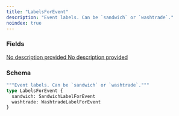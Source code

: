 ```yaml
---
title: "LabelsForEvent"
description: "Event labels. Can be `sandwich` or `washtrade`."
noindex: true
---
```


### Fields

<a href="/api-reference/types/sandwichlabelforevent">
  <ResponseField name="sandwich" type="SandwichLabelForEvent">
    No description provided
  </ResponseField>
</a>

<a href="/api-reference/types/washtradelabelforevent">
  <ResponseField name="washtrade" type="WashtradeLabelForEvent">
    No description provided
  </ResponseField>
</a>

### Schema


```graphql 
"""Event labels. Can be `sandwich` or `washtrade`."""
type LabelsForEvent {
  sandwich: SandwichLabelForEvent
  washtrade: WashtradeLabelForEvent
}
```
